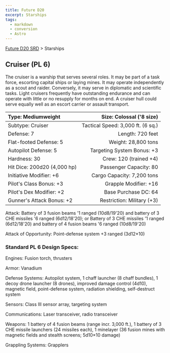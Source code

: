 ```yaml
---
title: Future D20
excerpt: Starships
tags:
  - markdown
  - conversion
  - Astro
---
```






[Future D20 SRD]( / ) > Starships




## Cruiser (PL 6)


The cruiser is a warship that serves several roles. It may be part of a task force, escorting capital ships or laying mines. It may operate independently as a scout and raider. Conversely, it may serve in diplomatic and scientific tasks. Light cruisers frequently have outstanding endurance and can operate with little or no resupply for months on end. A cruiser hull could serve equally well as an escort carrier or assault transport.


| Type: Mediumweight | Size: Colossal ('8 size) |
| :-------------------- | --------------------------: |
| Subtype: Cruiser | Tactical Speed: 3,000 ft. (6 sq.) |
| Defense: 7 | Length: 720 feet |
| Flat-footed Defense: 5 | Weight: 28,800 tons |
| Autopilot Defense: 5 | Targeting System Bonus: +3 |
| Hardness: 30 | Crew: 120 (trained +4) |
| Hit Dice: 200d20 (4,000 hp) | Passenger Capacity: 80 |
| Initiative Modifier: +6 | Cargo Capacity: 7,200 tons |
| Pilot's Class Bonus: +3 | Grapple Modifier: +16 |
| Pilot's Dex Modifier: +2 | Base Purchase DC: 64 |
| Gunner's Attack Bonus: +2 | Restriction: Military (+3) |



Attack: Battery of 3 fusion beams '1 ranged (10d8/19'20) and battery of 3 CHE missiles '6 ranged (6d12/18'20); or Battery of 3 CHE missiles '1 ranged (6d12/18'20) and battery of 4 fusion beams '6 ranged (10d8/19'20)


Attack of Opportunity: Point-defense system +3 ranged (3d12×10)


### Standard PL 6 Design Specs:


Engines: Fusion torch, thrusters


Armor: Vanadium


Defense Systems: Autopilot system, 1 chaff launcher (8 chaff bundles), 1 decoy drone launcher (8 drones), improved damage control (4d10), magnetic field,
point-defense system, radiation shielding, self-destruct system


Sensors: Class III sensor array, targeting system


Communications: Laser transceiver, radio transceiver


Weapons: 1 battery of 4 fusion beams (range incr. 3,000 ft.), 1 battery of 3 CHE missile launchers (24 missiles each), 1 minelayer (36 fusion mines with magnetic fields and stealth screens; 5d10×10 damage)


Grappling Systems: Grapplers



